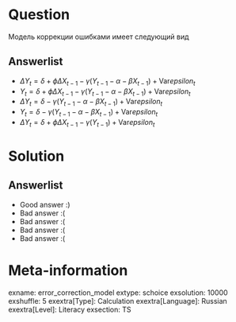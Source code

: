 Question
========
Модель коррекции ошибками имеет следующий вид




Answerlist
----------
*  $\Delta Y_t = \delta + \phi \Delta X_{t-1} - \gamma (Y_{t-1} - \alpha - \beta X_{t-1}) + \mathrm{Var}epsilon_t$
*  $Y_t = \delta + \phi \Delta X_{t-1} - \gamma (Y_{t-1} - \alpha - \beta X_{t-1}) + \mathrm{Var}epsilon_t$
*  $\Delta Y_t = \delta - \gamma (Y_{t-1} - \alpha - \beta X_{t-1}) + \mathrm{Var}epsilon_t$
*  $Y_t = \delta - \gamma (Y_{t-1} - \alpha - \beta X_{t-1}) + \mathrm{Var}epsilon_t$
*  $\Delta Y_t = \delta + \phi \Delta X_{t-1} - \gamma (Y_{t-1} ) + \mathrm{Var}epsilon_t$

Solution
========

Answerlist
----------
*  Good answer :)
*  Bad answer :(
*  Bad answer :(
*  Bad answer :(
*  Bad answer :(

Meta-information
================
exname: error_correction_model
extype: schoice
exsolution: 10000
exshuffle: 5
exextra[Type]: Calculation
exextra[Language]: Russian
exextra[Level]: Literacy
exsection: TS
